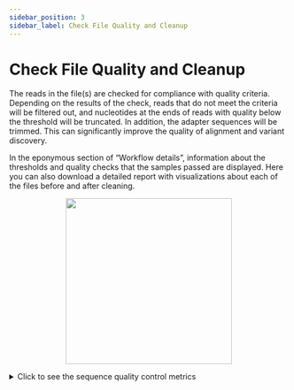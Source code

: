 ```yaml
---
sidebar_position: 3
sidebar_label: Check File Quality and Cleanup
---
```


# Check File Quality and Cleanup

The reads in the file(s) are checked for compliance with quality criteria. Depending on the results of the check,
reads that do not meet the criteria will be filtered out, and nucleotides at the ends of reads with quality below
the threshold will be truncated. In addition, the adapter sequences will be trimmed. This can significantly improve
the quality of alignment and variant discovery.

In the eponymous section of “Workflow details”, information about the thresholds and quality checks that the samples
passed are displayed. Here you can also download a detailed report with visualizations about each of the files before
and after cleaning.

<p align="center">
<img src={require('/img/eng/20-quality-control-report.png').default} width="300"/>
</p>

<details>
<summary>Click to see the sequence quality control metrics</summary>

#### The sequence quality control metrics

<table>
  <tr>
   <td>Metric</td>
   <td>Description</td>
   <td>Threshold</td>
  </tr>
  <tr>
   <td>Total sequences</td>
   <td>Number of sequences</td>
   <td>>200 000</td>
  </tr>
  <tr>
   <td>Length distribution</td>
   <td>Sequence length distribution</td>
   <td>Short sequences percent &lt; 25%, short sequence length ≤ 20</td>
  </tr>
  <tr>
   <td>Tiles sequence quality</td>
   <td>Number of tiles</td>
   <td>Number of tile bad quality cells with maximum deviation 1,165 &lt; 7</td>
  </tr>
  <tr>
   <td>First base sequence quality</td>
   <td>First nucleotides quality</td>
   <td>10% of the lowest quality first bases (3 nucleotides) are of quality > 20</td>
  </tr>
  <tr>
   <td>Middle base sequence quality</td>
   <td>Middle nucleotides quality</td>
   <td>10% of the lowest quality middle bases are of quality > 20</td>
  </tr>
  <tr>
   <td>Last base sequence quality</td>
   <td>Last nucleotides quality</td>
   <td>10% of the lowest quality last bases (3 nucleotides) are of quality > 20</td>
  </tr>
  <tr>
   <td>Overrepresented sequences</td>
   <td>Overrepresented sequences</td>
   <td>Overrepresented sequences percent &lt; 1</td>
  </tr>
  <tr>
   <td>Adapter contaminated</td>
   <td>Adapter sequence contamination</td>
   <td>Adapter contaminated percent &lt; 1</td>
  </tr>
  <tr>
   <td>Base N content</td>
   <td>Number of N among bases</td>
   <td>N content percent &lt; 20</td>
  </tr>
  <tr>
   <td>GC content</td>
   <td>GC content</td>
   <td>Presence of one GC peak</td>
  </tr>
  <tr>
   <td>Base sequence content</td>
   <td>AT/GC ratio</td>
   <td>Average difference between A and T &lt; 1%, maximum difference &lt; 20%, average difference between
   G and C &lt; 1%, maximum difference &lt; 20%</td>
  </tr>
</table>

</details>
